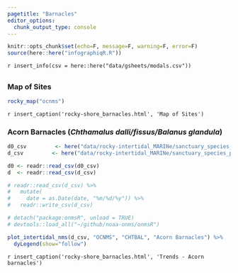 ```yaml
---
pagetitle: "Barnacles"
editor_options: 
  chunk_output_type: console
---
```


```r
knitr::opts_chunk$set(echo=F, message=F, warning=F, error=F)
source(here::here("infographiqR.R"))
```

`r insert_info(csv = here::here("data/gsheets/modals.csv"))`

## {.tabset}

### Map of Sites

```r
rocky_map("ocnms")
```

`r insert_caption('rocky-shore_barnacles.html', 'Map of Sites')`

### Acorn Barnacles (_Chthamalus dalli/fissus/Balanus glandula_) {.active}

```r
d0_csv         <- here("data/rocky-intertidal_MARINe/sanctuary_species_percentcover.csv")
d_csv         <- here("data/rocky-intertidal_MARINe/sanctuary_species_percentcover_new.csv")

d0 <- readr::read_csv(d0_csv)
d  <- readr::read_csv(d_csv)

# readr::read_csv(d_csv) %>%
#   mutate(
#     date = as.Date(date, "%m/%d/%y")) %>% 
#   readr::write_csv(d_csv)

# detach("package:onmsR", unload = TRUE)
# devtools::load_all("~/github/noaa-onms/onmsR")

plot_intertidal_nms(d_csv, "OCNMS", "CHTBAL", "Acorn Barnacles") %>%
  dyLegend(show="follow")
```

`r insert_caption('rocky-shore_barnacles.html', 'Trends - Acorn barnacles')`

